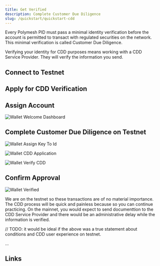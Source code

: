 ```yaml
---
title: Get Verified
description: Complete Customer Due Diligence
slug: /quickstart/quickstart-cdd
---
```


Every Polymesh PID must pass a minimal identity verification before the account is permitted to transact with regulated securities on the network. This minimal verification is called Customer Due Diligence.

Verifying your identity for CDD purposes means working with a CDD Service Provider. They will verify the information you send.

## Connect to Testnet

## Apply for CDD Verification

## Assign Account

![Wallet Welcome Dashboard](images/welcome_to_dashboard.png)

## Complete Customer Due Diligence on Testnet

![Wallet Assign Key To Id](images/assign_key_to_id.png)

![Wallet CDD Application](images/cdd_application.png)

![Wallet Verify CDD](images/verify_cdd.png)

## Confirm Approval

![Wallet Verified](images/verified.png)

We are on the testnet so these transactions are of no material importance. The CDD process will be quick and painless because so you can continue practicing. On the mainnet, you would expect to send documenttion to the CDD Service Provider and there would be an administrative delay while the information is verified.

// TODO: it would be ideal if the above was a true statement about conditions and CDD user experience on testnet.

...

## Links
